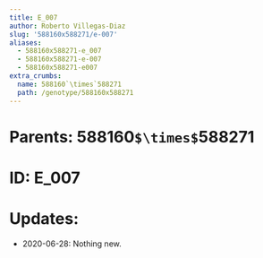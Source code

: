 ```yaml
---
title: E_007
author: Roberto Villegas-Diaz
slug: '588160x588271/e-007'
aliases:
  - 588160x588271-e_007
  - 588160x588271-e-007
  - 588160x588271-e007
extra_crumbs:
  name: 588160`\times`588271
  path: /genotype/588160x588271
---
```


# **Parents**: 588160`$\times$`588271
# **ID**: E_007
# **Updates**: 
 - 2020-06-28: Nothing new.
